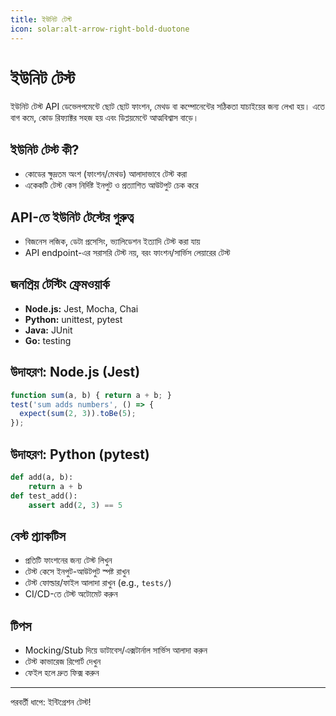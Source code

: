 ```yaml
---
title: ইউনিট টেস্ট
icon: solar:alt-arrow-right-bold-duotone
---
```


# ইউনিট টেস্ট

ইউনিট টেস্ট API ডেভেলপমেন্টে ছোট ছোট ফাংশন, মেথড বা কম্পোনেন্টের সঠিকতা যাচাইয়ের জন্য লেখা হয়। এতে বাগ কমে, কোড রিফ্যাক্টর সহজ হয় এবং ডিপ্লয়মেন্টে আত্মবিশ্বাস বাড়ে।

## ইউনিট টেস্ট কী?
- কোডের ক্ষুদ্রতম অংশ (ফাংশন/মেথড) আলাদাভাবে টেস্ট করা
- একেকটি টেস্ট কেস নির্দিষ্ট ইনপুট ও প্রত্যাশিত আউটপুট চেক করে

## API-তে ইউনিট টেস্টের গুরুত্ব
- বিজনেস লজিক, ডেটা প্রসেসিং, ভ্যালিডেশন ইত্যাদি টেস্ট করা যায়
- API endpoint-এর সরাসরি টেস্ট নয়, বরং ফাংশন/সার্ভিস লেয়ারের টেস্ট

## জনপ্রিয় টেস্টিং ফ্রেমওয়ার্ক
- **Node.js:** Jest, Mocha, Chai
- **Python:** unittest, pytest
- **Java:** JUnit
- **Go:** testing

## উদাহরণ: Node.js (Jest)
```js
function sum(a, b) { return a + b; }
test('sum adds numbers', () => {
  expect(sum(2, 3)).toBe(5);
});
```

## উদাহরণ: Python (pytest)
```python
def add(a, b):
    return a + b
def test_add():
    assert add(2, 3) == 5
```

## বেস্ট প্র্যাকটিস
- প্রতিটি ফাংশনের জন্য টেস্ট লিখুন
- টেস্ট কেসে ইনপুট-আউটপুট স্পষ্ট রাখুন
- টেস্ট ফোল্ডার/ফাইল আলাদা রাখুন (e.g., `tests/`)
- CI/CD-তে টেস্ট অটোমেট করুন

## টিপস
- Mocking/Stub দিয়ে ডাটাবেস/এক্সটার্নাল সার্ভিস আলাদা করুন
- টেস্ট কাভারেজ রিপোর্ট দেখুন
- ফেইল হলে দ্রুত ফিক্স করুন

---

পরবর্তী ধাপে: ইন্টিগ্রেশন টেস্ট!
